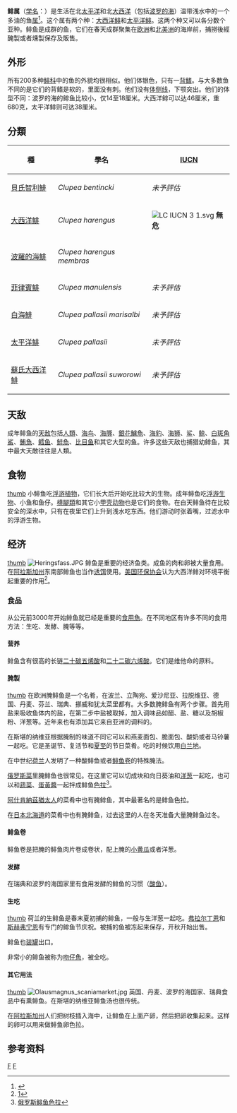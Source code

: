 {{Automatic taxobox
| taxon = Clupea
| image = Herringadultkils.jpg
| image_caption = 
| authority = [[卡尔·林奈|L.]], 1758
| subdivision_ranks = 種
| subdivision = 
*[[大西洋鲱|大西洋鲱]] ''Clupea harengus''
*[[太平洋鯡|太平洋鯡]] ''Clupea pallasii''
}}
'''鲱属'''（[[学名|学名]]：''{{lang|la|Clupea}}''）是生活在北[[太平洋|太平洋]]和北[[大西洋|大西洋]]（包括[[波罗的海|波罗的海]]）温带浅水中的一个多油的鱼[[属_(生物)|属]]<ref>{{cite article|url=http://www.food.gov.uk/news/newsarchive/2004/jun/oilyfishdefinition|title=What's an oily fish?|date=2004年6月24日|publisher=食品标准局}}</ref>。这个属有两个种：[[大西洋鲱|大西洋鲱]]和[[太平洋鲱|太平洋鲱]]。这两个种又可以各分数个亚种。鲱鱼是成群的鱼，它们在春天成群聚集在[[欧洲|欧洲]]和[[北美洲|北美洲]]的海岸前，捕撈後經醃製或者燻製保存及販售。

==外形==
所有200多种[[鲱科|鲱科]]中的鱼的外貌均很相似。他们体银色，只有一[[背鳍|背鳍]]。与大多数鱼不同的是它们的背鳍是软的，里面没有刺。他们没有[[体侧线|体侧线]]，下颚突出。他们的体型不同：波罗的海的鲱鱼比较小，仅14至18厘米。大西洋鲱可以达46厘米，重680克，太平洋鲱则可达38厘米。

==分類==
{| class="wikitable"
|-
! 種 !! 學名 !! [[IUCN|IUCN]]
|-
| [[貝氏智利鯡|貝氏智利鯡]] || ''Clupea bentincki'' || ''未予評估''
|-
| [[大西洋鯡|大西洋鯡]] || ''Clupea harengus'' || [[File:LC_IUCN_3_1.svg|LC IUCN 3 1.svg]] '''無危'''
|-
| [[波羅的海鯡|波羅的海鯡]] || ''Clupea harengus membras'' ||
|-
| [[菲律賓鯡|菲律賓鯡]] || ''Clupea manulensis'' || ''未予評估''
|-
| [[白海鯡|白海鯡]] || ''Clupea pallasii marisalbi'' || ''未予評估''
|-
| [[太平洋鯡|太平洋鯡]] || ''Clupea pallasii'' || ''未予評估''
|-
| [[蘇氏大西洋鯡|蘇氏大西洋鯡]]|| ''Clupea pallasii suworowi'' || ''未予評估''
|}

==天敌==
成年鲱鱼的[[天敌|天敌]]包括[[人類|人類]]、[[海鸟|海鸟]]、[[海豚|海豚]]、[[銀花鱸魚|銀花鱸魚]]、[[海豹|海豹]]、[[海狮|海狮]]、[[鲨|鲨]]、[[鲸|鲸]]、[[白斑角鯊|白斑角鯊]]、[[鮪魚|鮪魚]]、[[鳕鱼|鳕鱼]]、[[鮭魚|鮭魚]]、[[比目鱼|比目鱼]]和其它大型的鱼。许多这些天敌也捕猎幼鲱鱼，其中最大天敵往往是人類。

==食物==
[[文件:Heringsschwarm.gif|thumb]]
小鲱鱼吃[[浮游植物|浮游植物]]，它们长大后开始吃比较大的生物。成年鲱鱼吃[[浮游生物|浮游生物]]、小鱼和鱼仔。[[橈腳類|橈腳類]]和其它小[[甲壳亚门|甲壳动物]]也是它们的食物。在白天鲱鱼待在比较安全的深水中，只有在夜里它们上升到浅水吃东西。他们游动时张着嘴，过滤水中的浮游生物。

==经济==
[[文件:Herring_catch-Sep200.jpg|thumb]]
[[File:Heringsfass.JPG|thumb]]
鲱鱼是重要的经济鱼类。成鱼的肉和卵被大量食用。在[[阿拉斯加州|阿拉斯加州]]东南部鲱鱼也当作[[诱饵|诱饵]]使用。[[美国环保协会|美国环保协会]]认为大西洋鲱对环境平衡起重要的作用<ref>[http://www.edf.org/page.cfm?tagID=15890]</ref>。

===食品===
从公元前3000年开始鲱鱼就已经是重要的[[食用魚|食用魚]]。在不同地区有许多不同的食用方法：生吃、发酵、腌等等。

====营养====
鲱鱼含有很高的长链[[二十碳五烯酸|二十碳五烯酸]]和[[二十二碳六烯酸|二十二碳六烯酸]]。它们是维他命{{lang|en|D}}的原料。

====腌製====
[[文件:Midsummer_pickled_herring.jpg|thumb]]
{{main|俾斯麦腌鱼}}
在欧洲腌鲱鱼是一个名肴，在波兰、立陶宛、爱沙尼亚、拉脱维亚、德国、丹麦、芬兰、瑞典、挪威和犹太菜里都有。大多数腌鲱鱼有两个步骤。首先用盐来吸收鱼体内的盐，在第二步中盐被取掉，加入调味品如醋、盐、糖以及胡椒粉、洋葱等。近年来也有添加其它来自亚洲的调料的。

在斯堪的纳维亚根据腌制的味道不同它可以和燕麦面包、脆面包、酸奶或者马铃薯一起吃。它是圣诞节、复活节和[[夏至|夏至]]的节日菜肴。吃的时候饮用[[白兰地|白兰地]]。

在中世纪[[荷兰|荷兰]]人发明了一种酸鲱鱼或者[[鲱鱼卷|鲱鱼卷]]的特殊腌法。

[[俄罗斯菜|俄罗斯菜]]里腌鲱鱼也很常见。在这里它可以切成块和向日葵油和[[洋葱|洋葱]]一起吃，也可以和[[蔬菜|蔬菜]]、[[蛋黃醬|蛋黃醬]]一起拌成鲱鱼[[色拉|色拉]]<ref>[http://www.enjoyyourcooking.com/salads/herring-under-fur-coat-herring-salad.html 俄罗斯鲱鱼色拉]</ref>。

[[阿什肯納茲猶太人|阿什肯納茲猶太人]]的菜肴中也有腌鲱鱼，其中最著名的是鲱鱼色拉。

在[[日本|日本]][[北海道|北海道]]的菜肴中也有腌鲱鱼，过去这里的人在冬天准备大量腌鲱鱼过冬。

====鲱鱼卷====
鲱鱼卷是把腌的鲱鱼肉片卷成卷状，配上腌的[[小黄瓜|小黄瓜]]或者洋葱。

====发酵====
在瑞典和波罗的海国家里有食用发酵的鲱鱼的习惯（[[瑞典鹽醃鯡魚|酸鱼]]）。

====生吃====
[[文件:Herring_roe.jpg|thumb]]
荷兰的生鲱鱼是春末夏初捕的鲱鱼，一般与生洋葱一起吃。[[弗拉尔丁恩|弗拉尔丁恩]]和[[斯赫弗宁恩|斯赫弗宁恩]]有专门的鲱鱼节庆祝。被捕的鱼被冻起来保存，开秋开始出售。

鲱鱼也[[罐头|装罐]]出口。

非常小的鲱鱼被称为[[吻仔魚|吻仔魚]]，被全吃。

====其它用法====
[[文件:Haringstal_Leiden_Januari_2005.JPG|thumb]]
[[Image:Olausmagnus_scaniamarket.jpg|thumb]]
英国、丹麦、波罗的海国家、瑞典食品中有熏鲱鱼。在斯堪的纳维亚鲱鱼汤也很传统。

在[[阿拉斯加州|阿拉斯加州]]人们把树枝插入海中，让鲱鱼在上面产卵，然后把卵收集起来。这样的卵可以用来做鲱鱼卵色拉。

==参考资料==
{{reflist}}
{{Taxonbar|from=Q209907}}

[[Category:鲱科|F]]
[[Category:卡尔·林奈命名的生物分类|F]]